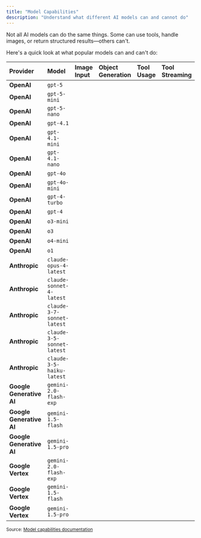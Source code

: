 ```yaml
---
title: "Model Capabilities"
description: "Understand what different AI models can and cannot do"
---
```


<style>
{`
.markdown table th,
.markdown table td,
table th,
table td {
  text-align: left !important;
  padding: 10px 20px !important;
}
th {
  text-align: left !important;
}
td {
  text-align: left !important;
}
`}
</style>

Not all AI models can do the same things. Some can use tools, handle images, or return structured results—others can't.

Here's a quick look at what popular models can and can't do:



| Provider | Model | Image Input | Object Generation | Tool Usage | Tool Streaming |
|:---------|:------|:------------|:------------------|:-----------|:---------------|
| **OpenAI** | `gpt-5` | <Icon icon="circle-check" color="#16a34a" size={18}/> | <Icon icon="circle-check" color="#16a34a" size={18}/> | <Icon icon="circle-check" color="#16a34a" size={18}/> | <Icon icon="circle-check" color="#16a34a" size={18}/> |
| **OpenAI** | `gpt-5-mini` | <Icon icon="circle-check" color="#16a34a" size={18}/> | <Icon icon="circle-check" color="#16a34a" size={18}/> | <Icon icon="circle-check" color="#16a34a" size={18}/> | <Icon icon="circle-check" color="#16a34a" size={18}/> |
| **OpenAI** | `gpt-5-nano` | <Icon icon="circle-check" color="#16a34a" size={18}/> | <Icon icon="circle-check" color="#16a34a" size={18}/> | <Icon icon="circle-check" color="#16a34a" size={18}/> | <Icon icon="circle-check" color="#16a34a" size={18}/> |
| **OpenAI** | `gpt-4.1` | <Icon icon="circle-check" color="#16a34a" size={18}/> | <Icon icon="circle-check" color="#16a34a" size={18}/> | <Icon icon="circle-check" color="#16a34a" size={18}/> | <Icon icon="circle-check" color="#16a34a" size={18}/> |
| **OpenAI** | `gpt-4.1-mini` | <Icon icon="circle-check" color="#16a34a" size={18}/> | <Icon icon="circle-check" color="#16a34a" size={18}/> | <Icon icon="circle-check" color="#16a34a" size={18}/> | <Icon icon="circle-check" color="#16a34a" size={18}/> |
| **OpenAI** | `gpt-4.1-nano` | <Icon icon="circle-check" color="#16a34a" size={18}/> | <Icon icon="circle-check" color="#16a34a" size={18}/> | <Icon icon="circle-check" color="#16a34a" size={18}/> | <Icon icon="circle-check" color="#16a34a" size={18}/> |
| **OpenAI** | `gpt-4o` | <Icon icon="circle-check" color="#16a34a" size={18}/> | <Icon icon="circle-check" color="#16a34a" size={18}/> | <Icon icon="circle-check" color="#16a34a" size={18}/> | <Icon icon="circle-check" color="#16a34a" size={18}/> |
| **OpenAI** | `gpt-4o-mini` | <Icon icon="circle-check" color="#16a34a" size={18}/> | <Icon icon="circle-check" color="#16a34a" size={18}/> | <Icon icon="circle-check" color="#16a34a" size={18}/> | <Icon icon="circle-check" color="#16a34a" size={18}/> |
| **OpenAI** | `gpt-4-turbo` | <Icon icon="circle-check" color="#16a34a" size={18}/> | <Icon icon="circle-check" color="#16a34a" size={18}/> | <Icon icon="circle-check" color="#16a34a" size={18}/> | <Icon icon="circle-check" color="#16a34a" size={18}/> |
| **OpenAI** | `gpt-4` | <Icon icon="x" color="#000" size={12}/> | <Icon icon="circle-check" color="#16a34a" size={18}/> | <Icon icon="circle-check" color="#16a34a" size={18}/> | <Icon icon="circle-check" color="#16a34a" size={18}/> |
| **OpenAI** | `o3-mini` | <Icon icon="x" color="#000" size={12}/> | <Icon icon="x" color="#000" size={12}/> | <Icon icon="circle-check" color="#16a34a" size={18}/> | <Icon icon="circle-check" color="#16a34a" size={18}/> |
| **OpenAI** | `o3` | <Icon icon="x" color="#000" size={12}/> | <Icon icon="x" color="#000" size={12}/> | <Icon icon="circle-check" color="#16a34a" size={18}/> | <Icon icon="circle-check" color="#16a34a" size={18}/> |
| **OpenAI** | `o4-mini` | <Icon icon="x" color="#000" size={12}/> | <Icon icon="x" color="#000" size={12}/> | <Icon icon="circle-check" color="#16a34a" size={18}/> | <Icon icon="circle-check" color="#16a34a" size={18}/> |
| **OpenAI** | `o1` | <Icon icon="circle-check" color="#16a34a" size={18}/> | <Icon icon="x" color="#000" size={12}/> | <Icon icon="circle-check" color="#16a34a" size={18}/> | <Icon icon="circle-check" color="#16a34a" size={18}/> |
| **Anthropic** | `claude-opus-4-latest` | <Icon icon="circle-check" color="#16a34a" size={18}/> | <Icon icon="circle-check" color="#16a34a" size={18}/> | <Icon icon="circle-check" color="#16a34a" size={18}/> | <Icon icon="circle-check" color="#16a34a" size={18}/> |
| **Anthropic** | `claude-sonnet-4-latest` | <Icon icon="circle-check" color="#16a34a" size={18}/> | <Icon icon="circle-check" color="#16a34a" size={18}/> | <Icon icon="circle-check" color="#16a34a" size={18}/> | <Icon icon="circle-check" color="#16a34a" size={18}/> |
| **Anthropic** | `claude-3-7-sonnet-latest` | <Icon icon="circle-check" color="#16a34a" size={18}/> | <Icon icon="circle-check" color="#16a34a" size={18}/> | <Icon icon="circle-check" color="#16a34a" size={18}/> | <Icon icon="circle-check" color="#16a34a" size={18}/> |
| **Anthropic** | `claude-3-5-sonnet-latest` | <Icon icon="circle-check" color="#16a34a" size={18}/> | <Icon icon="circle-check" color="#16a34a" size={18}/> | <Icon icon="circle-check" color="#16a34a" size={18}/> | <Icon icon="circle-check" color="#16a34a" size={18}/> |
| **Anthropic** | `claude-3-5-haiku-latest` | <Icon icon="circle-check" color="#16a34a" size={18}/> | <Icon icon="circle-check" color="#16a34a" size={18}/> | <Icon icon="circle-check" color="#16a34a" size={18}/> | <Icon icon="circle-check" color="#16a34a" size={18}/> |
| **Google Generative AI** | `gemini-2.0-flash-exp` | <Icon icon="circle-check" color="#16a34a" size={18}/> | <Icon icon="circle-check" color="#16a34a" size={18}/> | <Icon icon="circle-check" color="#16a34a" size={18}/> | <Icon icon="circle-check" color="#16a34a" size={18}/> |
| **Google Generative AI** | `gemini-1.5-flash` | <Icon icon="circle-check" color="#16a34a" size={18}/> | <Icon icon="circle-check" color="#16a34a" size={18}/> | <Icon icon="circle-check" color="#16a34a" size={18}/> | <Icon icon="circle-check" color="#16a34a" size={18}/> |
| **Google Generative AI** | `gemini-1.5-pro` | <Icon icon="circle-check" color="#16a34a" size={18}/> | <Icon icon="circle-check" color="#16a34a" size={18}/> | <Icon icon="circle-check" color="#16a34a" size={18}/> | <Icon icon="circle-check" color="#16a34a" size={18}/> |
| **Google Vertex** | `gemini-2.0-flash-exp` | <Icon icon="circle-check" color="#16a34a" size={18}/> | <Icon icon="circle-check" color="#16a34a" size={18}/> | <Icon icon="circle-check" color="#16a34a" size={18}/> | <Icon icon="circle-check" color="#16a34a" size={18}/> |
| **Google Vertex** | `gemini-1.5-flash` | <Icon icon="circle-check" color="#16a34a" size={18}/> | <Icon icon="circle-check" color="#16a34a" size={18}/> | <Icon icon="circle-check" color="#16a34a" size={18}/> | <Icon icon="circle-check" color="#16a34a" size={18}/> |
| **Google Vertex** | `gemini-1.5-pro` | <Icon icon="circle-check" color="#16a34a" size={18}/> | <Icon icon="circle-check" color="#16a34a" size={18}/> | <Icon icon="circle-check" color="#16a34a" size={18}/> | <Icon icon="circle-check" color="#16a34a" size={18}/> |

<sub>Source: [Model capabilities documentation](https://ai-sdk.dev/docs/foundations/providers-and-models#model-capabilities)</sub>




